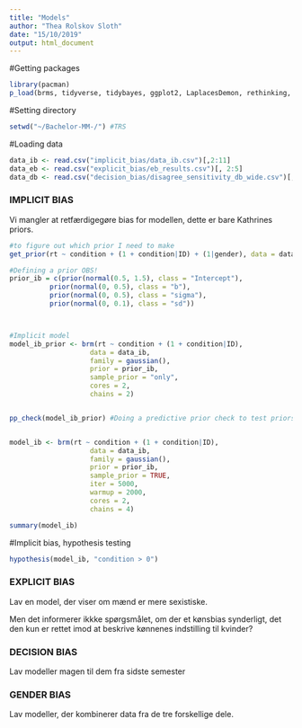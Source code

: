 ```yaml
---
title: "Models"
author: "Thea Rolskov Sloth"
date: "15/10/2019"
output: html_document
---
```


#Getting packages
```r
library(pacman)
p_load(brms, tidyverse, tidybayes, ggplot2, LaplacesDemon, rethinking, tidyr, reshape2, tibble, plotly, jpeg, tm)
```

#Setting directory
```r
setwd("~/Bachelor-MM-/") #TRS
```

#Loading data
```r
data_ib <- read.csv("implicit_bias/data_ib.csv")[,2:11]
data_eb <- read.csv("explicit_bias/eb_results.csv")[, 2:5]
data_db <- read.csv("decision_bias/disagree_sensitivity_db_wide.csv")[, 2:47]
```

### IMPLICIT BIAS
Vi mangler at retfærdigegøre bias for modellen, dette er bare Kathrines priors. 
```r
#to figure out which prior I need to make 
get_prior(rt ~ condition + (1 + condition|ID) + (1|gender), data = data_ib)

#Defining a prior OBS!
prior_ib = c(prior(normal(0.5, 1.5), class = "Intercept"), 
          prior(normal(0, 0.5), class = "b"), 
          prior(normal(0, 0.5), class = "sigma"),
          prior(normal(0, 0.1), class = "sd"))



#Implicit model
model_ib_prior <- brm(rt ~ condition + (1 + condition|ID),
                    data = data_ib,
                    family = gaussian(),
                    prior = prior_ib,
                    sample_prior = "only",
                    cores = 2,
                    chains = 2)


pp_check(model_ib_prior) #Doing a predictive prior check to test priors


model_ib <- brm(rt ~ condition + (1 + condition|ID),
                    data = data_ib,
                    family = gaussian(),
                    prior = prior_ib,
                    sample_prior = TRUE,
                    iter = 5000,
                    warmup = 2000,
                    cores = 2,
                    chains = 4)

summary(model_ib)
```

#Implicit bias, hypothesis testing
```r
hypothesis(model_ib, "condition > 0")
```

### EXPLICIT BIAS

Lav en model, der viser om mænd er mere sexistiske. 

Men det informerer ikkke spørgsmålet, om der et kønsbias synderligt, det den kun er rettet imod at beskrive kønnenes indstilling til kvinder?  

### DECISION BIAS

Lav modeller magen til dem fra sidste semester

### GENDER BIAS

Lav modeller, der kombinerer data fra de tre forskellige dele. 

